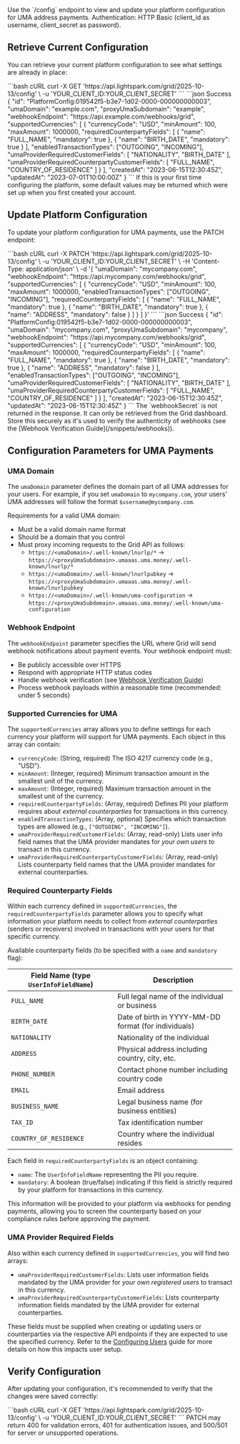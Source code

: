 <Info>
Use the `/config` endpoint to view and update your platform configuration for UMA address payments.
Authentication: HTTP Basic (client_id as username, client_secret as password).
</Info>

## Retrieve Current Configuration

You can retrieve your current platform configuration to see what settings are already in place:

<RequestExample>
```bash cURL
curl -X GET 'https://api.lightspark.com/grid/2025-10-13/config' \
  -u 'YOUR_CLIENT_ID:YOUR_CLIENT_SECRET'
```
</RequestExample>

<ResponseExample>
```json Success
{
  "id": "PlatformConfig:019542f5-b3e7-1d02-0000-000000000003",
  "umaDomain": "example.com",
  "proxyUmaSubdomain": "example",
  "webhookEndpoint": "https://api.example.com/webhooks/grid",
  "supportedCurrencies": [
    {
      "currencyCode": "USD",
      "minAmount": 100,
      "maxAmount": 1000000,
      "requiredCounterpartyFields": [
        { "name": "FULL_NAME", "mandatory": true },
        { "name": "BIRTH_DATE", "mandatory": true }
      ],
      "enabledTransactionTypes": ["OUTGOING", "INCOMING"],
      "umaProviderRequiredCustomerFields": [
        "NATIONALITY",
        "BIRTH_DATE"
      ],
      "umaProviderRequiredCounterpartyCustomerFields": [
        "FULL_NAME",
        "COUNTRY_OF_RESIDENCE"
      ]
    }
  ],
  "createdAt": "2023-06-15T12:30:45Z",
  "updatedAt": "2023-07-01T10:00:00Z"
}
```
</ResponseExample>

<Note>
If this is your first time configuring the platform, some default values may be returned which were set up when you first created your account.
</Note>

## Update Platform Configuration

To update your platform configuration for UMA payments, use the PATCH endpoint:

<RequestExample>
```bash cURL
curl -X PATCH 'https://api.lightspark.com/grid/2025-10-13/config' \
  -u 'YOUR_CLIENT_ID:YOUR_CLIENT_SECRET' \
  -H 'Content-Type: application/json' \
  -d '{
    "umaDomain": "mycompany.com",
    "webhookEndpoint": "https://api.mycompany.com/webhooks/grid",
    "supportedCurrencies": [
      {
        "currencyCode": "USD",
        "minAmount": 100,
        "maxAmount": 1000000,
        "enabledTransactionTypes": ["OUTGOING", "INCOMING"],
        "requiredCounterpartyFields": [
          { "name": "FULL_NAME", "mandatory": true },
          { "name": "BIRTH_DATE", "mandatory": true },
          { "name": "ADDRESS", "mandatory": false }
        ]
      }
    ]
  }'
```
</RequestExample>

<ResponseExample>
```json Success
{
  "id": "PlatformConfig:019542f5-b3e7-1d02-0000-000000000003",
  "umaDomain": "mycompany.com",
  "proxyUmaSubdomain": "mycompany",
  "webhookEndpoint": "https://api.mycompany.com/webhooks/grid",
  "supportedCurrencies": [
    {
      "currencyCode": "USD",
      "minAmount": 100,
      "maxAmount": 1000000,
      "requiredCounterpartyFields": [
        { "name": "FULL_NAME", "mandatory": true },
        { "name": "BIRTH_DATE", "mandatory": true },
        { "name": "ADDRESS", "mandatory": false }
      ],
      "enabledTransactionTypes": ["OUTGOING", "INCOMING"],
      "umaProviderRequiredCustomerFields": [
        "NATIONALITY",
        "BIRTH_DATE"
      ],
      "umaProviderRequiredCounterpartyCustomerFields": [
        "FULL_NAME",
        "COUNTRY_OF_RESIDENCE"
      ]
    }
  ],
  "createdAt": "2023-06-15T12:30:45Z",
  "updatedAt": "2023-06-15T12:30:45Z"
}
```
</ResponseExample>

<Warning>
The `webhookSecret` is not returned in the response. It can only be retrieved from the Grid dashboard. Store this securely as it's used to verify the authenticity of webhooks (see the [Webhook Verification Guide](/snippets/webhooks)).
</Warning>

## Configuration Parameters for UMA Payments

### UMA Domain

The `umaDomain` parameter defines the domain part of all UMA addresses for your users. For example, if you set `umaDomain` to `mycompany.com`, your users' UMA addresses will follow the format `$username@mycompany.com`.

Requirements for a valid UMA domain:

- Must be a valid domain name format
- Should be a domain that you control
- Must proxy incoming requests to the Grid API as follows:
  - `https://<umaDomain>/.well-known/lnurlp/*` -> `https://<proxyUmaSubdomain>.umaaas.uma.money/.well-known/lnurlp/*`
  - `https://<umaDomain>/.well-known/lnurlpubkey` -> `https://<proxyUmaSubdomain>.umaaas.uma.money/.well-known/lnurlpubkey`
  - `https://<umaDomain>/.well-known/uma-configuration` -> `https://<proxyUmaSubdomain>.umaaas.uma.money/.well-known/uma-configuration`

### Webhook Endpoint

The `webhookEndpoint` parameter specifies the URL where Grid will send webhook notifications about payment events. Your webhook endpoint must:

- Be publicly accessible over HTTPS
- Respond with appropriate HTTP status codes
- Handle webhook verification (see [Webhook Verification Guide](/docs/webhooks))
- Process webhook payloads within a reasonable time (recommended: under 5 seconds)

### Supported Currencies for UMA

The `supportedCurrencies` array allows you to define settings for each currency your platform will support for UMA payments. Each object in this array can contain:

- `currencyCode`: (String, required) The ISO 4217 currency code (e.g., "USD").
- `minAmount`: (Integer, required) Minimum transaction amount in the smallest unit of the currency.
- `maxAmount`: (Integer, required) Maximum transaction amount in the smallest unit of the currency.
- `requiredCounterpartyFields`: (Array, required) Defines PII your platform requires about *external counterparties* for transactions in this currency.
- `enabledTransactionTypes`: (Array, optional) Specifies which transaction types are allowed (e.g., `["OUTGOING", "INCOMING"]`).
- `umaProviderRequiredCustomerFields`: (Array, read-only) Lists user info field names that the UMA provider mandates for *your own users* to transact in this currency.
- `umaProviderRequiredCounterpartyCustomerFields`: (Array, read-only) Lists counterparty field names that the UMA provider mandates for external counterparties.

### Required Counterparty Fields

Within each currency defined in `supportedCurrencies`, the `requiredCounterpartyFields` parameter allows you to specify what information your platform needs to collect from *external counterparties* (senders or receivers) involved in transactions with your users for that specific currency.

Available counterparty fields (to be specified with a `name` and `mandatory` flag):

| Field Name (type `UserInfoFieldName`) | Description |
|---------------------------------------|-------------|
| `FULL_NAME` | Full legal name of the individual or business |
| `BIRTH_DATE` | Date of birth in YYYY-MM-DD format (for individuals) |
| `NATIONALITY` | Nationality of the individual |
| `ADDRESS` | Physical address including country, city, etc. |
| `PHONE_NUMBER` | Contact phone number including country code |
| `EMAIL` | Email address |
| `BUSINESS_NAME` | Legal business name (for business entities) |
| `TAX_ID` | Tax identification number |
| `COUNTRY_OF_RESIDENCE` | Country where the individual resides |

Each field in `requiredCounterpartyFields` is an object containing:

- `name`: The `UserInfoFieldName` representing the PII you require.
- `mandatory`: A boolean (true/false) indicating if this field is strictly required by your platform for transactions in this currency.

This information will be provided to your platform via webhooks for pending payments, allowing you to screen the counterparty based on your compliance rules before approving the payment.

### UMA Provider Required Fields

Also within each currency defined in `supportedCurrencies`, you will find two arrays:

- `umaProviderRequiredCustomerFields`: Lists user information fields mandated by the UMA provider for *your own registered users* to transact in this currency.
- `umaProviderRequiredCounterpartyCustomerFields`: Lists counterparty information fields mandated by the UMA provider for external counterparties.

These fields must be supplied when creating or updating users or counterparties via the respective API endpoints if they are expected to use the specified currency. Refer to the [Configuring Users](/docs/configuring-users) guide for more details on how this impacts user setup.

## Verify Configuration

After updating your configuration, it's recommended to verify that the changes were saved correctly:

<RequestExample>
```bash cURL
curl -X GET 'https://api.lightspark.com/grid/2025-10-13/config' \
  -u 'YOUR_CLIENT_ID:YOUR_CLIENT_SECRET'
```
</RequestExample>

<Warning>
PATCH may return 400 for validation errors, 401 for authentication issues, and 500/501 for server or unsupported operations.
</Warning>
